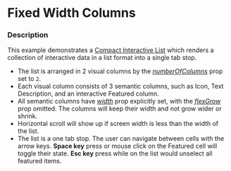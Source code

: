 
# Fixed Width Columns

### Description

This example demonstrates a [Compact Interactive List](/components/cerner-terra-framework-docs/compact-interactive-list/about) which renders a collection of interactive data in a list format into a single tab stop. 

* The list is arranged in 2 visual columns by the [_numberOfColumns_](/components/cerner-terra-framework-docs/compact-interactive-list/about#compact-interactive-list-props-table) prop set to `2`.
* Each visual column consists of 3 semantic columns, such as Icon, Text Description, and an interactive Featured column.
* All semantic columns have [_width_](/components/cerner-terra-framework-docs/compact-interactive-list/about#column) prop explicitly set, with the [_flexGrow_](/components/cerner-terra-framework-docs/compact-interactive-list/about#column) prop omitted. The columns will keep their width and not grow wider or shrink.
* Horizontal scroll will show up if screen width is less than the width of the list.
* The list is a one tab stop. The user can navigate between cells with the arrow keys. **Space key** press or mouse click on the Featured cell will toggle their state. **Esc key** press while on the list would unselect all featured items.

<FixedWidthColumns />
